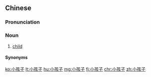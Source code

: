 ==Chinese==
{{zh-forms|type=12}}

===Pronunciation===
{{zh-pron
|m=xiǎoháizi
|c=siu2 haai4 zi2
|cat=n
}}

===Noun===
{{zh-noun}}

# [[child]]

====Synonyms====
{{zh-dial|小孩}}

[[ko:小孩子]]
[[lt:小孩子]]
[[hu:小孩子]]
[[mg:小孩子]]
[[fj:小孩子]]
[[chr:小孩子]]
[[zh:小孩子]]